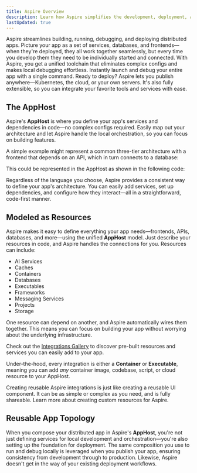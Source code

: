 ```yaml
---
title: Aspire Overview
description: Learn how Aspire simplifies the development, deployment, and debugging of distributed applications.
lastUpdated: true
---
```



Aspire streamlines building, running, debugging, and deploying distributed apps. Picture your app as a set of services, databases, and frontends—when they're deployed, they all work together seamlessly, but every time you develop them they need to be individually started and connected. With Aspire, you get a unified toolchain that eliminates complex configs and makes local debugging effortless. Instantly launch and debug your entire app with a single command. Ready to deploy? Aspire lets you publish anywhere—Kubernetes, the cloud, or your own servers. It's also fully extensible, so you can integrate your favorite tools and services with ease.

## The AppHost

Aspire's **AppHost** is where you define your app's services and dependencies in code—no complex configs required. Easily map out your architecture and let Aspire handle the local orchestration, so you can focus on building features.

A simple example might represent a common three-tier architecture with a frontend that depends on an API, which in turn connects to a database:

<Architecture />

This could be represented in the AppHost as shown in the following code:


<SimpleAppHostCode />

Regardless of the language you choose, Aspire provides a consistent way to define your app's architecture. You can easily add services, set up dependencies, and configure how they interact—all in a straightforward, code-first manner.

## Modeled as Resources

Aspire makes it easy to define everything your app needs—frontends, APIs, databases, and more—using the unified **AppHost** model. Just describe your resources in code, and Aspire handles the connections for you. Resources can include:

- AI Services
- Caches
- Containers
- Databases
- Executables
- Frameworks
- Messaging Services
- Projects
- Storage

One resource can depend on another, and Aspire automatically wires them together. This means you can focus on building your app without worrying about the underlying infrastructure.

<IconAside type="tip" icon="puzzle" title="Explore Integrations">
    Check out the <a href="../../integrations/gallery">Integrations Gallery</a> to discover pre-built resources and services you can easily add to your app.
</IconAside>

Under-the-hood, every integration is either a **Container** or **Executable**, meaning you can add _any_ container image, codebase, script, or cloud resource to your AppHost.

<Aside type="tip">
  Creating reusable Aspire integrations is just like creating a reusable UI component. It can be as simple or complex as you need, and is fully shareable. Learn more about creating custom resources for Aspire.
</Aside>

## Reusable App Topology

When you compose your distributed app in Aspire's **AppHost**, you're not just defining services for local development and orchestration—you're also setting up the foundation for deployment. The same composition you use to run and debug locally is leveraged when you publish your app, ensuring consistency from development through to production. Likewise, Aspire doesn't get in the way of your existing deployment workflows.
